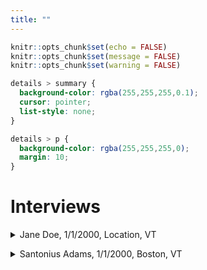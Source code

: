```yaml
---
title: ""
---
```


```r

knitr::opts_chunk$set(echo = FALSE)
knitr::opts_chunk$set(message = FALSE)
knitr::opts_chunk$set(warning = FALSE)

```

```css

details > summary {
  background-color: rgba(255,255,255,0.1);
  cursor: pointer;
  list-style: none;
}

details > p {
  background-color: rgba(255,255,255,0);
  margin: 10;
}

```

# Interviews

<p>
<details>
  <summary>Jane Doe, 1/1/2000, Location, VT</summary>
![](/docs/data/interviews_files/Driving.mp4) </br>
``Download:`` [``⬇️1080P``]()
</details> 
</p>


<p>
<details>
  <summary>Santonius Adams, 1/1/2000, Boston, VT</summary>
![](/docs/data/interviews_files/Driving.mp4) </br>
``Download:`` [``⬇️1080P``]()
</details> 
</p>

